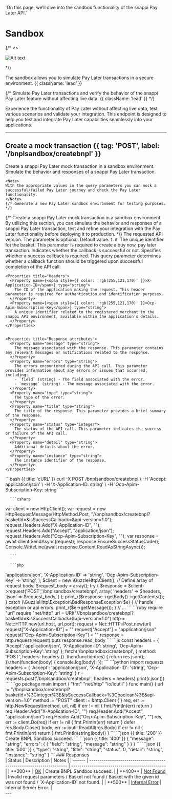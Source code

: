 

  'On this page, we’ll dive into the sandbox functionality of the snappi Pay Later API.'

# Sandbox

{/*
<>
  <p>
    <img src="/snappi_pay_later.png" alt="Alt text" title="title" />
  </p>
</>
*/}

The sandbox allows you to simulate Pay Later transactions in a secure environment. {{ className: 'lead' }}

{/* Simulate Pay Later transactions and verify the behavior of the snappi Pay Later feature without affecting live data. {{ className: 'lead' }} */}


<Note>
Experience the functionality of Pay Later without affecting live data, test various scenarios and validate your integration. This endpoint is designed to help you test and integrate Pay Later capabilities seamlessly into your applications.
</Note>

---

## Create a mock transaction {{ tag: 'POST', label: '/bnplsandbox/createbnpl' }}


<Row>
  <Col>
    Create a snappi Pay Later mock transaction in a sandbox environment. Simulate the behavior and responses of a snappi Pay Later transaction.
    
    <Note>
    With the appropriate values in the query parameters you can mock a successful/failed Pay Later journey and check the Pay Later functionality.
    </Note>
    {/* Generate a new Pay Later sandbox environment for testing purposes. */}


{/*     Create a snappi Pay Later mock transaction in a sandbox environment. By utilizing this section, you can simulate the behavior and responses of a snappi Pay Later transaction, test and refine your integration with the Pay Later functionality before deploying it to production.
 */}
    <Properties title="Query parameters">
      <Property name="api-version" type="string">
        The requested API version. The parameter is optional. Default value: `1.0`.
      </Property>
      <Property name="basketId" type="integer">
        The unique identifier fot the basket. This parameter is required to create a buy now, pay later transaction.
      </Property>
      <Property name="isSuccessCallback" type="boolean">
        Indicates whether the callback is successful or not. Specifies whether a success callback is required. This query parameter determines whether a callback function should be triggered upon successful completion of the API call.
      </Property>
    </Properties>

    <Properties title="Headers">
      <Property name={<span style={{ color: 'rgb(255,121,170)' }}>X-Application-ID</span>} type="string">
        The ID of the application making the request. This header parameter is required for authentication and identification purposes.
      </Property>
      <Property name={<span style={{ color: 'rgb(255,121,170)' }}>Ocp-Apim-Subscription-Key</span>} type="string">
        A unique identifier related to the registered merchant in the snappi API environment, available within the application's details.
      </Property>
    </Properties>


    <Properties title="Response attributes">
      <Property name="message" type="string">
        The message associated with the response. This parameter contains any relevant messages or notifications related to the response.
      </Property> 
      <Property name="errors" type="string">
        The errors encountered during the API call. This parameter provides information about any errors or issues that occurred, including:
        - `field` (string) - The field associated with the error.
        - `message` (string) - The message associated with the error.
      </Property>       
      <Property name="type" type="string">
        The type of the error.
      </Property> 
      <Property name="title" type="string">
        The title of the response. This parameter provides a brief summary of the response.
      </Property>
      <Property name="status" type="integer">
        The status of the API call. This parameter indicates the success or failure of the API call.
      </Property>       
      <Property name="detail" type="string">
        Additional details about the error.
      </Property> 
      <Property name="instance" type="string">
        The instance identifier of the response.
      </Property>                    
    </Properties>    


  </Col>

  <Col sticky>
    <CodeGroup title="Request" tag="POST" label="/bnplsandbox/createbnpl">
      ```bash {{ title: 'cURL' }}
curl -X POST /bnplsandbox/createbnpl \
  -H 'Accept: application/json' \
  -H 'X-Application-ID: string' \
  -H 'Ocp-Apim-Subscription-Key: string'
      ```

      ```csharp
var client = new HttpClient();
var request = new HttpRequestMessage(HttpMethod.Post, "//bnplsandbox/createbnpl?basketId=<integer>&isSuccessCallback=<boolean>&api-version=1.0");
request.Headers.Add("X-Application-ID", "<string>");
request.Headers.Add("Accept", "application/json");
request.Headers.Add("Ocp-Apim-Subscription-Key", "<string>");
var response = await client.SendAsync(request);
response.EnsureSuccessStatusCode();
Console.WriteLine(await response.Content.ReadAsStringAsync());

      ```

      ```php
<?php

require 'vendor/autoload.php';

$headers = array(
    'Accept' => 'application/json',
    'X-Application-ID' => 'string',
    'Ocp-Apim-Subscription-Key' => 'string',
);

$client = new \GuzzleHttp\Client();

// Define array of request body.
$request_body = array();

try {
    $response = $client->request('POST','/bnplsandbox/createbnpl', array(
        'headers' => $headers,
        'json' => $request_body,
       )
    );
    print_r($response->getBody()->getContents());
 }
 catch (\GuzzleHttp\Exception\BadResponseException $e) {
    // handle exception or api errors.
    print_r($e->getMessage());
 }

 // ...
      ```

      ```ruby
require "uri"
require "net/http"

url = URI("//bnplsandbox/createbnpl?basketId=<integer>&isSuccessCallback=<boolean>&api-version=1.0")

http = Net::HTTP.new(url.host, url.port);
request = Net::HTTP::Post.new(url)
request["X-Application-ID"] = "<string>"
request["Accept"] = "application/json"
request["Ocp-Apim-Subscription-Key"] = "<string>"

response = http.request(request)
puts response.read_body

      ```


      ```js
const headers = {
  'Accept':'application/json',
  'X-Application-ID':'string',
  'Ocp-Apim-Subscription-Key':'string'
};

fetch('/bnplsandbox/createbnpl',
{
  method: 'POST',

  headers: headers
})
.then(function(res) {
    return res.json();
}).then(function(body) {
    console.log(body);
});
      ```


      ```python
import requests
headers = {
  'Accept': 'application/json',
  'X-Application-ID': 'string',
  'Ocp-Apim-Subscription-Key': 'string'
}

r = requests.post('/bnplsandbox/createbnpl', headers = headers)

print(r.json())

      ```

      ```go
package main

import (
  "fmt"
  "net/http"
  "io/ioutil"
)

func main() {

  url := "//bnplsandbox/createbnpl?basketId=%3Cinteger%3E&isSuccessCallback=%3Cboolean%3E&api-version=1.0"
  method := "POST"

  client := &http.Client {
  }
  req, err := http.NewRequest(method, url, nil)

  if err != nil {
    fmt.Println(err)
    return
  }
  req.Header.Add("X-Application-ID", "<string>")
  req.Header.Add("Accept", "application/json")
  req.Header.Add("Ocp-Apim-Subscription-Key", "<string>")

  res, err := client.Do(req)
  if err != nil {
    fmt.Println(err)
    return
  }
  defer res.Body.Close()

  body, err := ioutil.ReadAll(res.Body)
  if err != nil {
    fmt.Println(err)
    return
  }
  fmt.Println(string(body))
} 
      ```

    </CodeGroup>

  <Col sticky>
    <CodeGroup title="Response examples">

    ```json {{ title: '200' }}
Create BNPL Sandbox succeed.
    ```

    ```json {{ title: '400' }}
    {
      "message": "string",
      "errors": {        
        {
          "field": "string",
          "message": "string"
        }
      }
    }
    ```

    ```json {{ title: '500' }}
{
  "type": "string",
  "title": "string",
  "status": 0,
  "detail": "string",
  "instance": "string"
}
    ``` 
    </CodeGroup> 
  </Col>   

  </Col>
</Row>



### Responses

<div className="table">

| Status | Description                                                             | Notes                                    | 
| ------ | ------------------------------------------------------------------- | ---------------------------------------------- | 
| **200**  | <a href="https://tools.ietf.org/html/rfc7231#section-6.3.1" target="_blank">OK</a>            | Create BNPL Sandbox succeed.                   | 
| **400**    | <a href="https://tools.ietf.org/html/rfc7231#section-6.5.4"  target="_blank">Not Found</a>    | Invalid request parameters / Basket not found / Basket with the given id was not found  / `X-Application-ID` not found.                           | 
| **500**    | <a href="https://tools.ietf.org/html/rfc7231#section-6.6.1" target="_blank">Internal Error</a> | Internal Server Error.                         | 

</div>
---

